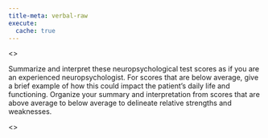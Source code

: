 ```yaml
---
title-meta: verbal-raw
execute:
  cache: true
---
```


<<PROMPT>>

Summarize and interpret these neuropsychological test scores as if you are an experienced neuropsychologist. For scores that are below average, give a brief example of how this could impact the patient's daily life and functioning. Organize your summary and interpretation from scores that are above average to below average to delineate relative strengths and weaknesses.

<<START>>
